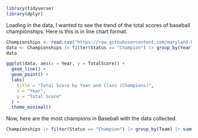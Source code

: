 ```r
library(tidyverse)
library(dplyr)
```
Loading in the data, I wanted to see the trend of the total scores of baseball championships. Here is this is in line chart format. 
```r
Championships <- read.csv("https://raw.githubusercontent.com/maryland-high-school-sports/record-books/refs/heads/main/spring/baseball/championships.csv")
data <- Championships |> filter(Status == "Champion") |> group_by(Year) |> summarise(TotalScore = sum(Team.Score + Opponent.Score))
data
```
```r
ggplot(data, aes(x = Year, y = TotalScore)) +
  geom_line() +
  geom_point() +
  labs(
    title = "Total Score by Year and Class (Champions)",
    x = "Year",
    y = "Total Score"
  ) +
  theme_minimal()
```
Now, here are the most champions in Baseball with the data collected. 
```r
Championships |> filter(Status == "Champion") |> group_by(Team) |> summarize(Count = n()) |> arrange (desc(Count))

```